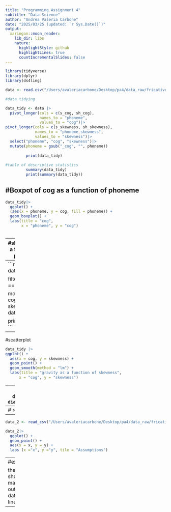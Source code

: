 ```yaml
---
title: "Programming Assignment 4"
subtitle: "Data Science"
author: "Andrea Valeria Carbone"
date: "2025/03/25 (updated: `r Sys.Date()`)"
output:
  xaringan::moon_reader:
    lib_dir: libs
    nature:
      highlightStyle: github
      highlightLines: true
      countIncrementalSlides: false
---
```

```r
library(tidyverse)
library(dplyr)
library(ds4ling)
```

```r
data <- read.csv("/Users/avaleriacarbone/Desktop/pa4/data_raw/fricatives/fricatives.csv")
```

```r
#data tidying

data_tidy <- data |>
  pivot_longer(cols = c(s_cog, sh_cog),
               names_to = "phoneme",
               values_to = "cog")|>
pivot_longer(cols = c(s_skewness, sh_skewness),
             names_to = "phoneme_skewness",
             values_to = "skewness")|>
  select("phoneme", "cog", "skewness")|>
  mutate(phoneme = gsub("_cog", "", phoneme))
         
         print(data_tidy)
         
#table of descriptive statistics
         summary(data_tidy)
         print(summary(data_tidy))
```
#Boxpot of cog as a function of phoneme
---
```r
data_tidy|>
  ggplot() +
  (aes(x = phoneme, y = cog, fill = phoneme)) +
  geom_boxplot() +
  labs(title = "cog",
       x = "phoneme", y = "cog")
       

```

---
#skewness as a function of phoneme

```r
ggplot(data_tidy,
       aes(x = phoneme, y = skewness, fill = phoneme)) +
  stat_summary(fun = mean) +
  labs(title = "skewness as a function of phoneme",
       x = "phoneme", y = "skewness")
       
```

#cog as a function of skewness for the s segments
---
```r
data_s <- data_tidy |> 
  
  filter(phoneme == "s")

model <- lm(
  cog ~ skewness,
  data = data_s)

print(model)
```
---
#scatterplot
```r
data_tidy |>
ggplot() +
  aes(x = cog, y = skewness) +
  geom_point() +
  geom_smooth(method = "lm") +
  labs(title = "gravity as a function of skewness",
      x = "cog", y = "skewness")

```

---
#Model diagnostics
```r

diagnosis(model)
```
---
# report

---
```r
data_2 <- read_csv("/Users/avaleriacarbone/Desktop/pa4/data_raw/fricatives/assumptions.csv")
```

```r
data_2|>
  ggplot() +
  geom_point() +
  aes(x = x, y = y) +
  labs (x ="x", y ="y", tile = "Assumptions")

```
---
#explanation

the data shows too many outliers. the data is not linear.

---









